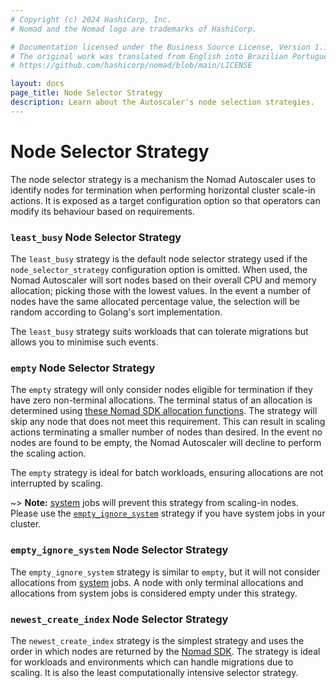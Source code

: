 ```yaml
---
# Copyright (c) 2024 HashiCorp, Inc.
# Nomad and the Nomad logo are trademarks of HashiCorp.

# Documentation licensed under the Business Source License, Version 1.1.
# The original work was translated from English into Brazilian Portuguese.
# https://github.com/hashicorp/nomad/blob/main/LICENSE

layout: docs
page_title: Node Selector Strategy
description: Learn about the Autoscaler's node selection strategies.
---
```


# Node Selector Strategy

The node selector strategy is a mechanism the Nomad Autoscaler uses to identify
nodes for termination when performing horizontal cluster scale-in actions. It
is exposed as a target configuration option so that operators can modify its
behaviour based on requirements.

### `least_busy` Node Selector Strategy

The `least_busy` strategy is the default node selector strategy used if the
`node_selector_strategy` configuration option is omitted. When used, the Nomad
Autoscaler will sort nodes based on their overall CPU and memory allocation;
picking those with the lowest values. In the event a number of nodes have the
same allocated percentage value, the selection will be random according to Golang's
sort implementation.

The `least_busy` strategy suits workloads that can tolerate migrations but
allows you to minimise such events.

### `empty` Node Selector Strategy

The `empty` strategy will only consider nodes eligible for termination if they
have zero non-terminal allocations. The terminal status of an allocation is
determined using [these Nomad SDK allocation functions][nomad_api_terminal_alloc].
The strategy will skip any node that does not meet this requirement. This can
result in scaling actions terminating a smaller number of nodes than desired. In
the event no nodes are found to be empty, the Nomad Autoscaler will decline to
perform the scaling action.

The `empty` strategy is ideal for batch workloads, ensuring allocations are not
interrupted by scaling.

~> **Note:** [system][system_scheduler] jobs will prevent this strategy from
scaling-in nodes. Please use the [`empty_ignore_system`](#empty_ignore_system)
strategy if you have system jobs in your cluster.

### `empty_ignore_system` Node Selector Strategy

The `empty_ignore_system` strategy is similar to `empty`, but it will not
consider allocations from [system][system_scheduler] jobs. A node with only
terminal allocations and allocations from system jobs is considered empty under
this strategy.

### `newest_create_index` Node Selector Strategy

The `newest_create_index` strategy is the simplest strategy and uses the order
in which nodes are returned by the [Nomad SDK][nomad_api_node_stub_sort]. The
strategy is ideal for workloads and environments which can handle migrations
due to scaling. It is also the least computationally intensive selector strategy.

[nomad_api_terminal_alloc]: https://github.com/hashicorp/nomad/blob/14568b3e002868fc5c83ee7d158a78394c1ea9c1/api/allocations.go#L422-L442
[nomad_api_node_stub_sort]: https://github.com/hashicorp/nomad/blob/14568b3e002868fc5c83ee7d158a78394c1ea9c1/api/nodes.go#L797-L810
[system_scheduler]: /nomad/docs/concepts/scheduling/schedulers#system
